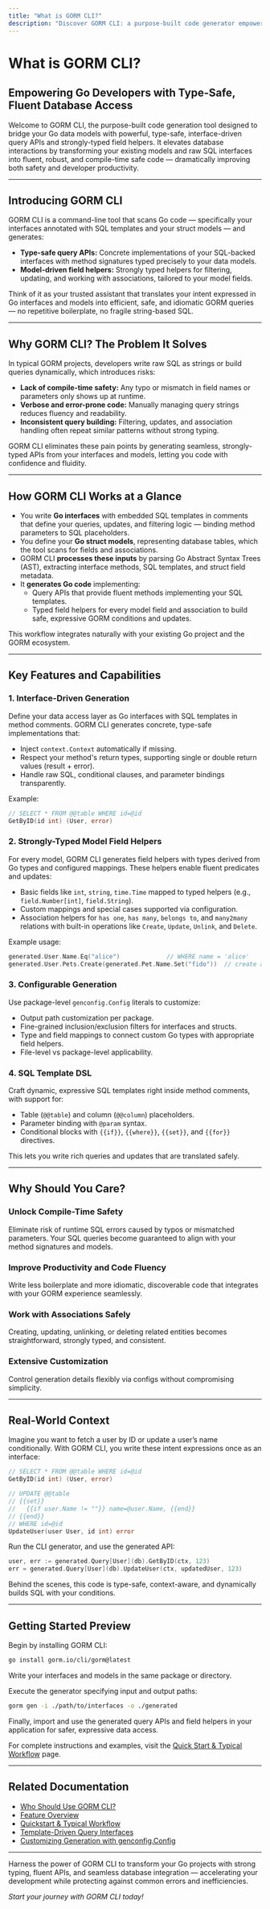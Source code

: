 ```yaml
---
title: "What is GORM CLI?"
description: "Discover GORM CLI: a purpose-built code generator empowering Go projects with type-safe, interface-driven query APIs and strongly-typed field helpers for GORM. Learn how it elevates database safety, code fluency, and productivity by bridging your data models and application logic."
---
```


# What is GORM CLI?

## Empowering Go Developers with Type-Safe, Fluent Database Access

Welcome to GORM CLI, the purpose-built code generation tool designed to bridge your Go data models with powerful, type-safe, interface-driven query APIs and strongly-typed field helpers. It elevates database interactions by transforming your existing models and raw SQL interfaces into fluent, robust, and compile-time safe code — dramatically improving both safety and developer productivity.

---

## Introducing GORM CLI

GORM CLI is a command-line tool that scans Go code — specifically your interfaces annotated with SQL templates and your struct models — and generates:

- **Type-safe query APIs:** Concrete implementations of your SQL-backed interfaces with method signatures typed precisely to your data models.
- **Model-driven field helpers:** Strongly typed helpers for filtering, updating, and working with associations, tailored to your model fields.

Think of it as your trusted assistant that translates your intent expressed in Go interfaces and models into efficient, safe, and idiomatic GORM queries — no repetitive boilerplate, no fragile string-based SQL.

---

## Why GORM CLI? The Problem It Solves

In typical GORM projects, developers write raw SQL as strings or build queries dynamically, which introduces risks:

- **Lack of compile-time safety:** Any typo or mismatch in field names or parameters only shows up at runtime.
- **Verbose and error-prone code:** Manually managing query strings reduces fluency and readability.
- **Inconsistent query building:** Filtering, updates, and association handling often repeat similar patterns without strong typing.

GORM CLI eliminates these pain points by generating seamless, strongly-typed APIs from your interfaces and models, letting you code with confidence and fluidity.

---

## How GORM CLI Works at a Glance

- You write **Go interfaces** with embedded SQL templates in comments that define your queries, updates, and filtering logic — binding method parameters to SQL placeholders.
- You define your **Go struct models**, representing database tables, which the tool scans for fields and associations.
- GORM CLI **processes these inputs** by parsing Go Abstract Syntax Trees (AST), extracting interface methods, SQL templates, and struct field metadata.
- It **generates Go code** implementing:
  - Query APIs that provide fluent methods implementing your SQL templates.
  - Typed field helpers for every model field and association to build safe, expressive GORM conditions and updates.

This workflow integrates naturally with your existing Go project and the GORM ecosystem.

---

## Key Features and Capabilities

### 1. Interface-Driven Generation

Define your data access layer as Go interfaces with SQL templates in method comments. GORM CLI generates concrete, type-safe implementations that:
- Inject `context.Context` automatically if missing.
- Respect your method's return types, supporting single or double return values (result + error).
- Handle raw SQL, conditional clauses, and parameter bindings transparently.

Example:

```go
// SELECT * FROM @@table WHERE id=@id
GetByID(id int) (User, error)
```

### 2. Strongly-Typed Model Field Helpers

For every model, GORM CLI generates field helpers with types derived from Go types and configured mappings. These helpers enable fluent predicates and updates:
- Basic fields like `int`, `string`, `time.Time` mapped to typed helpers (e.g., `field.Number[int]`, `field.String`).
- Custom mappings and special cases supported via configuration.
- Association helpers for `has one`, `has many`, `belongs to`, and `many2many` relations with built-in operations like `Create`, `Update`, `Unlink`, and `Delete`.

Example usage:

```go
generated.User.Name.Eq("alice")             // WHERE name = 'alice'
generated.User.Pets.Create(generated.Pet.Name.Set("fido"))  // create and associate pet
```

### 3. Configurable Generation

Use package-level `genconfig.Config` literals to customize:
- Output path customization per package.
- Fine-grained inclusion/exclusion filters for interfaces and structs.
- Type and field mappings to connect custom Go types with appropriate field helpers.
- File-level vs package-level applicability.

### 4. SQL Template DSL

Craft dynamic, expressive SQL templates right inside method comments, with support for:
- Table (`@@table`) and column (`@@column`) placeholders.
- Parameter binding with `@param` syntax.
- Conditional blocks with `{{if}}`, `{{where}}`, `{{set}}`, and `{{for}}` directives.

This lets you write rich queries and updates that are translated safely.

---

## Why Should You Care?

### Unlock Compile-Time Safety
Eliminate risk of runtime SQL errors caused by typos or mismatched parameters. Your SQL queries become guaranteed to align with your method signatures and models.

### Improve Productivity and Code Fluency
Write less boilerplate and more idiomatic, discoverable code that integrates with your GORM experience seamlessly.

### Work with Associations Safely
Creating, updating, unlinking, or deleting related entities becomes straightforward, strongly typed, and consistent.

### Extensive Customization
Control generation details flexibly via configs without compromising simplicity.

---

## Real-World Context

Imagine you want to fetch a user by ID or update a user’s name conditionally. With GORM CLI, you write these intent expressions once as an interface:

```go
// SELECT * FROM @@table WHERE id=@id
GetByID(id int) (User, error)

// UPDATE @@table
// {{set}}
//   {{if user.Name != ""}} name=@user.Name, {{end}}
// {{end}}
// WHERE id=@id
UpdateUser(user User, id int) error
```

Run the CLI generator, and use the generated API:

```go
user, err := generated.Query[User](db).GetByID(ctx, 123)
err = generated.Query[User](db).UpdateUser(ctx, updatedUser, 123)
```

Behind the scenes, this code is type-safe, context-aware, and dynamically builds SQL with your conditions.

---

## Getting Started Preview

Begin by installing GORM CLI:

```bash
go install gorm.io/cli/gorm@latest
```

Write your interfaces and models in the same package or directory.

Execute the generator specifying input and output paths:

```bash
gorm gen -i ./path/to/interfaces -o ./generated
```

Finally, import and use the generated query APIs and field helpers in your application for safer, expressive data access.

For complete instructions and examples, visit the [Quick Start & Typical Workflow](https://gorm.io/cli/docs/overview/features-workflows/quickstart-workflow) page.

---

## Related Documentation

- [Who Should Use GORM CLI?](./audience-usecases)
- [Feature Overview](./feature-overview)
- [Quickstart & Typical Workflow](./quickstart-workflow)
- [Template-Driven Query Interfaces](../../guides/advanced-patterns/guide-sql-templates)
- [Customizing Generation with genconfig.Config](../../guides/advanced-patterns/guide-genconfig)

---

Harness the power of GORM CLI to transform your Go projects with strong typing, fluent APIs, and seamless database integration — accelerating your development while protecting against common errors and inefficiencies.

_Start your journey with GORM CLI today!_